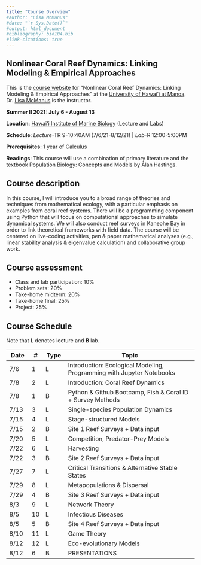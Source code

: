 ```yaml
---
title: "Course Overview"
#author: "Lisa McManus"
#date: "`r Sys.Date()`"
#output: html_document
#bibliography: bio104.bib
#link-citations: true
---
```



## Nonlinear Coral Reef Dynamics: Linking Modeling & Empirical Approaches

This is the [course website](https://lmcmanus47.github.io/course_syllabus) for "Nonlinear Coral Reef Dynamics: Linking Modeling & Empirical Approaches" at the [University of Hawaiʻi at Manoa](https://manoa.hawaii.edu). Dr. [Lisa McManus](https://lmcmanus47.github.io) is the instructor.

**Summer II 2021: July 6 - August 13**

**Location**: [Hawaiʻi Institute of Marine Biology ](http://www.himb.hawaii.edu) (Lecture and Labs)

**Schedule**: *Lecture*-TR 9-10:40AM (7/6/21-8/12/21) | *Lab*-R 12:00-5:00PM

**Prerequisites**: 1 year of Calculus

**Readings**: This course will use a combination of primary literature and the textbook Population Biology: Concepts and Models by Alan Hastings.

## Course description

In this course, I will introduce you to a broad range of theories and techniques from mathematical ecology, with a particular emphasis on examples from coral reef systems. There will be a programming component using Python that will focus on computational approaches to simulate dynamical systems. We will also conduct reef surveys in Kaneohe Bay in order to link theoretical frameworks with field data. The course will be centered on live-coding activities, pen & paper mathematical analyses (e.g., linear stability analysis & eigenvalue calculation) and collaborative group work. 

## Course assessment

* Class and lab participation: 10%
* Problem sets: 20%
* Take-home midterm: 20%
* Take-home final: 25%
* Project: 25%

## Course Schedule

Note that **L** denotes lecture and **B** lab.
<!--Week 1; n=26 students?; 8 small groups-->

| Date | # | Type | Topic       |
|------|---|------|-----------------------------------|
| 7/6 | 1 | L    | Introduction: Ecological Modeling, Programming with Jupyter Notebooks | 
| 7/8 | 2 | L    | Introduction: Coral Reef Dynamics |
| 7/8 | 1 | B    | Python & Github Bootcamp, Fish & Coral ID + Survey Methods | 
| 7/13 | 3 | L    | Single-species Population Dynamics |
| 7/15 | 4 | L    | Stage-structured Models | 
| 7/15 | 2 | B    | Site 1 Reef Surveys + Data input | 
| 7/20 | 5 | L    | Competition, Predator-Prey Models |
| 7/22 | 6 | L    | Harvesting |
| 7/22 | 3 | B    | Site 2 Reef Surveys + Data input |
| 7/27 | 7 | L    | Critical Transitions & Alternative Stable States | 
| 7/29 | 8 | L    | Metapopulations & Dispersal |
| 7/29 | 4| B    | Site 3 Reef Surveys + Data input | 
| 8/3 | 9 | L    | Network Theory |
| 8/5 | 10 | L    | Infectious Diseases | 
| 8/5 | 5|  B   | Site 4 Reef Surveys + Data input |
| 8/10 | 11 | L    | Game Theory |
| 8/12 | 12 | L    | Eco-evolutionary Models |
| 8/12 | 6 | B    | PRESENTATIONS |